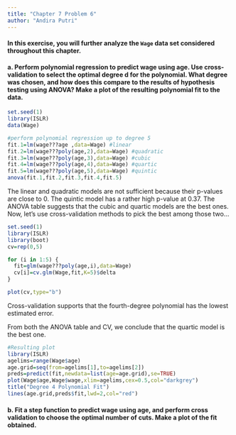 ---
title: "Chapter 7 Problem 6"
author: "Andira Putri"
---

#### In this exercise, you will further analyze the `Wage` data set considered throughout this chapter.

#### a. Perform polynomial regression to predict wage using age. Use cross-validation to select the optimal degree d for the polynomial. What degree was chosen, and how does this compare to the results of hypothesis testing using ANOVA? Make a plot of the resulting polynomial fit to the data.

```{r}
set.seed(1)
library(ISLR)
data(Wage)

#perform polynomial regression up to degree 5
fit.1=lm(wage???age ,data=Wage) #linear
fit.2=lm(wage???poly(age,2),data=Wage) #quadratic  
fit.3=lm(wage???poly(age,3),data=Wage) #cubic
fit.4=lm(wage???poly(age,4),data=Wage) #quartic
fit.5=lm(wage???poly(age,5),data=Wage) #quintic
anova(fit.1,fit.2,fit.3,fit.4,fit.5)
```

The linear and quadratic models are not sufficient because their p-values are close to 0. The quintic model has a rather high p-value at 0.37. The ANOVA table suggests that the cubic and quartic models are the best ones. Now, let's use cross-validation methods to pick the best among those two...

```{r}
set.seed(1)
library(ISLR)
library(boot)
cv=rep(0,5)

for (i in 1:5) {
  fit=glm(wage???poly(age,i),data=Wage)
  cv[i]=cv.glm(Wage,fit,K=5)$delta
}

plot(cv,type="b")
```

Cross-validation supports that the fourth-degree polynomial has the lowest estimated error.

From both the ANOVA table and CV, we conclude that the quartic model is the best one.

```{r}
#Resulting plot
library(ISLR)
agelims=range(Wage$age)
age.grid=seq(from=agelims[1],to=agelims[2])
preds=predict(fit,newdata=list(age=age.grid),se=TRUE)
plot(Wage$age,Wage$wage,xlim=agelims,cex=0.5,col="darkgrey")
title("Degree 4 Polynomial Fit")
lines(age.grid,preds$fit,lwd=2,col="red")

```

#### b. Fit a step function to predict wage using age, and perform cross validation to choose the optimal number of cuts. Make a plot of the fit obtained.

```{r}

```

